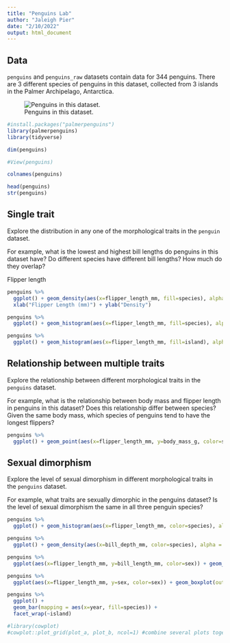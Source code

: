 ```yaml
---
title: "Penguins Lab"
author: "Jaleigh Pier"
date: "2/10/2022"
output: html_document
---
```


## Data

`penguins` and `penguins_raw` datasets contain data for 344 penguins. There are 3 different species of penguins in this dataset, collected from 3 islands in the Palmer Archipelago, Antarctica.

![Penguins in this dataset.](https://www.gabemednick.com/post/penguin/featured.png)

```r
#install.packages("palmerpenguins")
library(palmerpenguins)
library(tidyverse)
```

```r
dim(penguins)
```
```r
#View(penguins)
```

```r
colnames(penguins)
```
```r
head(penguins)
str(penguins)
```


## Single trait 

Explore the distribution in any one of the morphological traits in the `penguin` dataset.

For example, what is the lowest and highest bill lengths do penguins in this dataset have? Do different species have different bill lengths? How much do they overlap?

Flipper length
```r
penguins %>%
  ggplot() + geom_density(aes(x=flipper_length_mm, fill=species), alpha = 0.5) +
  xlab("Flipper Length (mm)") + ylab("Density")

```
```r
penguins %>%
  ggplot() + geom_histogram(aes(x=flipper_length_mm, fill=species), alpha = 0.5) + facet_wrap(~ species, ncol = 3) + xlab("Flipper Length (mm)") + ylab("Frequency")
```

```r
penguins %>%
  ggplot() + geom_histogram(aes(x=flipper_length_mm, fill=island), alpha = 0.5) + facet_wrap(~ island, ncol = 3) + xlab("Flipper Length (mm)") + ylab("Frequency")
```





## Relationship between multiple traits

Explore the relationship between different morphological traits in the `penguins` dataset.

For example, what is the relationship between body mass and flipper length in penguins in this dataset? Does this relationship differ between species? Given the same body mass, which species of penguins tend to have the longest flippers?

```r
penguins %>%
  ggplot() + geom_point(aes(x=flipper_length_mm, y=body_mass_g, color=species), alpha = 0.5) + xlab("Flipper Length (mm)") + ylab("Body Mass (g)") + geom_smooth(aes(x=flipper_length_mm, y=body_mass_g, color=species), method = "lm")
```


## Sexual dimorphism

Explore the level of sexual dimorphism in different morphological traits in the `penguins` dataset.

For example, what traits are sexually dimorphic in the penguins dataset? Is the level of sexual dimorphism the same in all three penguin species?

```r
penguins %>%
  ggplot() + geom_histogram(aes(x=flipper_length_mm, color=species), alpha = 0.5) + xlab("Flipper Length (mm)") + ylab("Body Mass (g)") + facet_wrap(~sex, ncol=3)
```

```r
penguins %>%
  ggplot() + geom_density(aes(x=bill_depth_mm, color=species), alpha = 0.5) + xlab("Flipper Length (mm)") + ylab("Body Mass (g)") + facet_wrap(~sex, ncol=3)
```
```r
penguins %>%
  ggplot(aes(x=flipper_length_mm, y=bill_length_mm, color=sex)) + geom_point() + xlab("Flipper Length (mm)") + ylab("Bill Length (mm)") + facet_wrap(~ species, ncol=3)
```
```r
penguins %>%
  ggplot(aes(x=flipper_length_mm, y=sex, color=sex)) + geom_boxplot(outlier.alpha = 0, alpha=0) + geom_jitter(width = 0, size=1) + xlab("Flipper Length (mm)") + ylab("Body Mass (g)") + facet_wrap(~species) + coord_flip()
```
```r
penguins %>%
  ggplot() +
  geom_bar(mapping = aes(x=year, fill=species)) +
  facet_wrap(~island)
```
```r
#library(cowplot)
#cowplot::plot_grid(plot_a, plot_b, ncol=1) #combine several plots together
```









